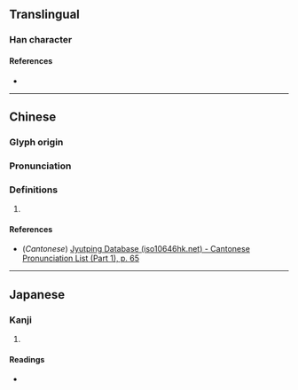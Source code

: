 {{character info}}
==Translingual==

===Han character===
{{Han char|rn=9|rad=人|as=07|sn=9|four=22227|canj=OUON|ids=⿰亻岑}}

====References====
* {{Han ref|kx=0103.250|dkj=00652|hdz=10162.070|uh=4FBA|ud=20410|bh=CDEC|bd=52716}}

----

==Chinese==
{{zh-forms}}

===Glyph origin===
{{Han etym}}

===Pronunciation===
{{zh-pron
|m=shèn
|c=sam6
|mc=y
|oc=y
|ma=
|cat=
}}

===Definitions===
{{zh-hanzi}}

# {{zh-only|𠐼侺}}

====References====
* (''Cantonese'') [http://www.iso10646hk.net/jp/document/download.jsp Jyutping Database (iso10646hk.net) - Cantonese Pronunciation List (Part 1), p. 65]

----

==Japanese==

===Kanji===
{{ja-kanji|grade=|rs=人07}}

# {{rfdef|ja|sort=人07}}

====Readings====
* {{ja-readings|on=[[しん]] (shin), [[じん]] (jin)|kun=}}